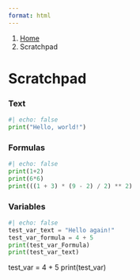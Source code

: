 ```yaml
---
format: html
---
```


<nav class="govuk-breadcrumbs" aria-label="Breadcrumb">
 <ol class="govuk-breadcrumbs__list">
  <li class="govuk-breadcrumbs__list-item">
   <a class="govuk-breadcrumbs__link" href="index.qmd">Home</a>
  </li>
  <li class="govuk-breadcrumbs__list-item">
   <span aria-current="page">Scratchpad</span>
  </li>
 </ol>
</nav>

<h1 class="govuk-heading-xl govuk-!-margin-top-6 govuk-!-margin-bottom-6">Scratchpad</h1>

<div class="govuk-body govuk-!-margin-bottom-6">
 <h3>Text</h3>
```python
#| echo: false
print("Hello, world!")
```
</div>

<div class="govuk-body govuk-!-margin-bottom-6">
 <h3>Formulas</h3>
```python
#| echo: false
print(1+2)
print(6*6)
print(((1 + 3) * (9 - 2) / 2) ** 2)
```
</div>

<div class="govuk-body govuk-!-margin-bottom-6">
 <h3>Variables</h3>
```python
#| echo: false
test_var_text = "Hello again!"
test_var_formula = 4 + 5
print(test_var_Formula)
print(test_var_text)
```
</div>

test_var = 4 + 5
print(test_var)
